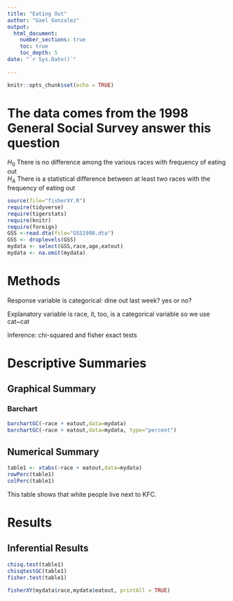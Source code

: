 ```yaml
---
title: "Eating Out"
author: "Gael Gonzalez"
output: 
  html_document:
    number_sections: true
    toc: true
    toc_depth: 5
date: "`r Sys.Date()`"    
    
---
```


```r
knitr::opts_chunk$set(echo = TRUE)
```

# The data comes from the 1998 General Social Survey answer this question

$H_0$ There is no difference among the various races with frequency of eating out  
$H_A$ There is a statistical difference between at least two races with the frequency of eating out  


```r
source(file="fisherXY.R")
require(tidyverse)
require(tigerstats)
require(knitr)
require(foreign)
GSS <-read.dta(file="GSS1998.dta")
GSS <- droplevels(GSS)
mydata <- select(GSS,race,age,eatout)
mydata <- na.omit(mydata)
```

# Methods

Response variable is categorical: dine out last week? yes or no?

Explanatory variable is race, it, too, is a categorical variable so we use cat~cat

Inference: chi-squared and fisher exact tests

# Descriptive Summaries

## Graphical Summary

### Barchart

```r
barchartGC(~race + eatout,data=mydata)
barchartGC(~race + eatout,data=mydata, type="percent")

```

## Numerical Summary

```r
table1 <- xtabs(~race + eatout,data=mydata)
rowPerc(table1)
colPerc(table1)
```

This table shows that white people live next to KFC.

# Results

## Inferential Results

```r
chisq.test(table1)
chisqtestGC(table1)
fisher.test(table1)
```



```r
fisherXY(mydata$race,mydata$eatout, printAll = TRUE)
```



